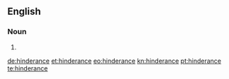 ==English==

===Noun===
{{en-noun}}

# {{archaic spelling of|hindrance|lang=en}}

[[de:hinderance]]
[[et:hinderance]]
[[eo:hinderance]]
[[kn:hinderance]]
[[pt:hinderance]]
[[te:hinderance]]